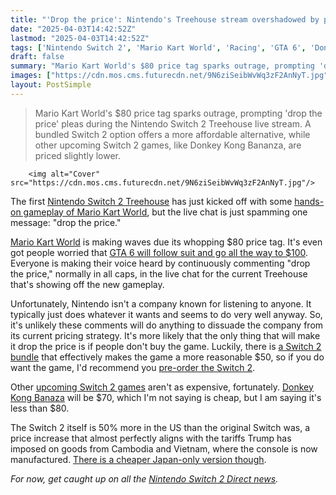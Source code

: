 ```yaml
---
title: "'Drop the price': Nintendo's Treehouse stream overshadowed by players noisily protesting the Switch 2's hefty cost"
date: "2025-04-03T14:42:52Z"
lastmod: "2025-04-03T14:42:52Z"
tags: ['Nintendo Switch 2', 'Mario Kart World', 'Racing', 'GTA 6', 'Donkey Kong Bananza', 'Platformer', 'Nintendo Treehouse']
draft: false
summary: "Mario Kart World's $80 price tag sparks outrage, prompting 'drop the price' pleas during the Nintendo Switch 2 Treehouse live stream.  A bundled Switch 2 option offers a more affordable alternative, while other upcoming Switch 2 games, like Donkey Kong Bananza, are priced slightly lower."
images: ["https://cdn.mos.cms.futurecdn.net/9N6ziSeibWvWq3zF2AnNyT.jpg"]
layout: PostSimple
---
```

> Mario Kart World's $80 price tag sparks outrage, prompting 'drop the price' pleas during the Nintendo Switch 2 Treehouse live stream.  A bundled Switch 2 option offers a more affordable alternative, while other upcoming Switch 2 games, like Donkey Kong Bananza, are priced slightly lower.


        <img alt="Cover" src="https://cdn.mos.cms.futurecdn.net/9N6ziSeibWvWq3zF2AnNyT.jpg"/>
        
The first [<u>Nintendo Switch 2 Treehouse</u>](https://www.gamesradar.com/platforms/nintendo-switch-2/the-nintendo-switch-2-direct-is-just-the-start-7-hours-of-switch-2-gameplay-is-coming-this-week-in-nintendo-treehouse-streams/) has just kicked off with some [<u>hands-on gameplay of Mario Kart World</u>](https://www.gamesradar.com/games/racing/mario-kart-world-hands-on-preview-first-impressions-april-2025/), but the live chat is just spamming one message: "drop the price."

[<u>Mario Kart World</u>](https://www.gamesradar.com/games/mario-kart-world-guide/) is making waves due its whopping $80 price tag. It's even got people worried that [<u>GTA 6 will follow suit and go all the way to $100</u>](https://www.gamesradar.com/games/grand-theft-auto/as-nintendos-new-games-swell-to-at-least-usd80-players-are-starting-to-get-worried-that-rockstars-about-to-take-its-shot-at-a-usd100-gta-6/). Everyone is making their voice heard by continuously commenting "drop the price," normally in all caps, in the live chat for the current Treehouse that's showing off the new gameplay.

Unfortunately, Nintendo isn't a company known for listening to anyone. It typically just does whatever it wants and seems to do very well anyway. So, it's unlikely these comments will do anything to dissuade the company from its current pricing strategy. It's more likely that the only thing that will make it drop the price is if people don't buy the game. Luckily, there is [<u>a Switch 2 bundle</u>](https://www.gamesradar.com/platforms/nintendo-switch-2/switch-2-bundle-will-include-a-digital-version-of-mario-kart-world-nintendos-first-open-world-racer/) that effectively makes the game a more reasonable $50, so if you do want the game, I'd recommend you [<u>pre-order the Switch 2</u>](https://www.gamesradar.com/news/live/nintendo-switch-2-pre-orders-live/).

Other [<u>upcoming Switch 2 games</u>](https://www.gamesradar.com/upcoming-switch-2-games/) aren't as expensive, fortunately. [<u>Donkey Kong Banaza</u>](https://www.gamesradar.com/games/platformer/donkey-kong-bananza-hands-on-preview-first-impressions-april-2025/) will be $70, which I'm not saying is cheap, but I am saying it's less than $80.

The Switch 2 itself is 50% more in the US than the original Switch was, a price increase that almost perfectly aligns with the tariffs Trump has imposed on goods from Cambodia and Vietnam, where the console is now manufactured. [<u>There is a cheaper Japan-only version though</u>](https://www.gamesradar.com/platforms/nintendo-switch-2/japan-will-have-the-option-of-a-japanese-only-switch-2-for-usd110-less-which-looks-extra-nice-thanks-to-trumps-new-46-percent-tariffs/).

*For now, get caught up on all the *[<em>Nintendo Switch 2 Direct news</em>](https://www.gamesradar.com/news/live/nintendo-switch-2-direct-news-live-april-2-announcements/)*.*
        